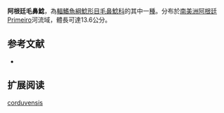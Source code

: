 {{Speciesbox
| name = 阿根廷毛鼻鯰
| image = 
| image_width = 
| status = NE
| status_system = IUCN3.1
| genus = Trichomycterus
| species = corduvensis
| authority = [[Weyenbergh|Weyenbergh]], 1877
| synonyms = *''Trichomycterus corduvense''<br /><small>Weyenbergh, 1877</small> ''
}}

'''阿根廷毛鼻鯰'''，為[[輻鰭魚綱|輻鰭魚綱]][[鯰形目|鯰形目]][[毛鼻鯰科|毛鼻鯰科]]的其中一[[種|種]]。分布於[[南美洲|南美洲]][[阿根廷|阿根廷]]Primeiro河流域，體長可達13.6公分。

==参考文献==
*{{FishBase_species|genus=Trichomycterus|species=corduvensis|year=2011|month=12}}

== 扩展阅读 ==
{{refbegin}}
{{wikispecies-inline|Trichomycterus corduvensis|阿根廷毛鼻鯰}}
{{refend}}
{{Taxonbar|from=Q3766598}}

[[Category:毛鼻鯰属|corduvensis]]


{{鯰形目小作品}}